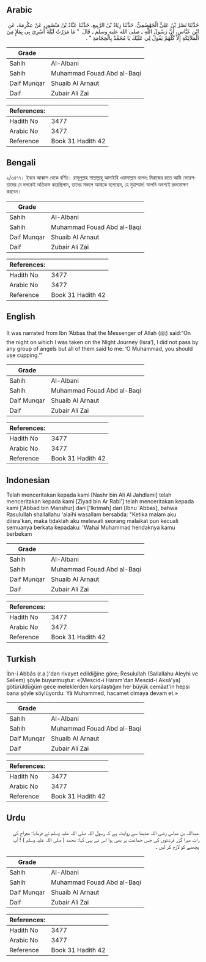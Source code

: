 ## Arabic


<div dir="rtl" lang="ar" style={{fontSize:'larger',backgroundColor:'#f8f9fa',padding:20}}>
حَدَّثَنَا نَصْرُ بْنُ عَلِيٍّ الْجَهْضَمِيُّ، حَدَّثَنَا زِيَادُ بْنُ الرَّبِيعِ، حَدَّثَنَا عَبَّادُ بْنُ مَنْصُورٍ، عَنْ عِكْرِمَةَ، عَنِ ابْنِ عَبَّاسٍ، أَنَّ رَسُولَ اللَّهِ ـ صلى الله عليه وسلم ـ قَالَ ‏ "‏ مَا مَرَرْتُ لَيْلَةَ أُسْرِيَ بِي بِمَلإٍ مِنَ الْمَلاَئِكَةِ إِلاَّ كُلُّهُمْ يَقُولُ لِي عَلَيْكَ يَا مُحَمَّدُ بِالْحِجَامَةِ ‏"‏ ‏.‏
</div>
<div style={{backgroundColor:'#f8f9fa',padding:20, marginBottom: 10}}><table> <thead> <tr> <th>Grade</th> <th></th> </tr> </thead> <tbody> <tr><td>Sahih</td><td>Al-Albani</td></tr><tr><td>Sahih</td><td>Muhammad Fouad Abd al-Baqi</td></tr><tr><td>Daif Munqar</td><td>Shuaib Al Arnaut</td></tr><tr><td>Daif</td><td>Zubair Ali Zai</td></tr></tbody></table><table> <thead> <tr> <th>References:</th> <th></th> </tr> </thead> <tbody><tr><td>Hadith No</td><td>3477</td></tr><tr><td>Arabic No</td><td>3477</td></tr><tr><td>Reference</td><td>Book 31 Hadith 42</td></tr></tbody></table></div>

## Bengali


<div dir="ltr" lang="bn" style={{fontSize:'larger',backgroundColor:'#f8f9fa',padding:20}}>
২/৩৪৭৭। ইবনে আব্বাস থেকে বর্ণিত। রাসূলুল্লাহ সাল্লাল্লাহু আলাইহি ওয়াসাল্লাম বলেনঃ মিরাজের রাতে আমি ফেরেশতাদের যে দলকেই অতিক্রম করেছিলাম, তাদের সকলে আমাকে বলেছেন, হে মুহাম্মাদ! আপনি অবশ্যই রক্তমোক্ষণ করবেন।
</div>
<div style={{backgroundColor:'#f8f9fa',padding:20, marginBottom: 10}}><table> <thead> <tr> <th>Grade</th> <th></th> </tr> </thead> <tbody> <tr><td>Sahih</td><td>Al-Albani</td></tr><tr><td>Sahih</td><td>Muhammad Fouad Abd al-Baqi</td></tr><tr><td>Daif Munqar</td><td>Shuaib Al Arnaut</td></tr><tr><td>Daif</td><td>Zubair Ali Zai</td></tr></tbody></table><table> <thead> <tr> <th>References:</th> <th></th> </tr> </thead> <tbody><tr><td>Hadith No</td><td>3477</td></tr><tr><td>Arabic No</td><td>3477</td></tr><tr><td>Reference</td><td>Book 31 Hadith 42</td></tr></tbody></table></div>

## English


<div dir="ltr" lang="en" style={{fontSize:'larger',backgroundColor:'#f8f9fa',padding:20}}>
It was narrated from Ibn ‘Abbas that the Messenger of Allah (ﷺ) said:“On the night on which I was taken on the Night Journey (Isra’), I did not pass by any group of angels but all of them said to me: ‘O Muhammad, you should use cupping.’”
</div>
<div style={{backgroundColor:'#f8f9fa',padding:20, marginBottom: 10}}><table> <thead> <tr> <th>Grade</th> <th></th> </tr> </thead> <tbody> <tr><td>Sahih</td><td>Al-Albani</td></tr><tr><td>Sahih</td><td>Muhammad Fouad Abd al-Baqi</td></tr><tr><td>Daif Munqar</td><td>Shuaib Al Arnaut</td></tr><tr><td>Daif</td><td>Zubair Ali Zai</td></tr></tbody></table><table> <thead> <tr> <th>References:</th> <th></th> </tr> </thead> <tbody><tr><td>Hadith No</td><td>3477</td></tr><tr><td>Arabic No</td><td>3477</td></tr><tr><td>Reference</td><td>Book 31 Hadith 42</td></tr></tbody></table></div>

## Indonesian


<div dir="ltr" lang="id" style={{fontSize:'larger',backgroundColor:'#f8f9fa',padding:20}}>
Telah menceritakan kepada kami [Nashr bin Ali Al Jahdlami] telah menceritakan kepada kami [Ziyad bin Ar Rabi'] telah menceritakan kepada kami ['Abbad bin Manshur] dari ['Ikrimah] dari [Ibnu 'Abbas], bahwa Rasulullah shallallahu 'alaihi wasallam bersabda: "Ketika malam aku diisra'kan, maka tidaklah aku melewati seorang malaikat pun kecuali semuanya berkata kepadaku: 'Wahai Muhammad hendaknya kamu berbekam
</div>
<div style={{backgroundColor:'#f8f9fa',padding:20, marginBottom: 10}}><table> <thead> <tr> <th>Grade</th> <th></th> </tr> </thead> <tbody> <tr><td>Sahih</td><td>Al-Albani</td></tr><tr><td>Sahih</td><td>Muhammad Fouad Abd al-Baqi</td></tr><tr><td>Daif Munqar</td><td>Shuaib Al Arnaut</td></tr><tr><td>Daif</td><td>Zubair Ali Zai</td></tr></tbody></table><table> <thead> <tr> <th>References:</th> <th></th> </tr> </thead> <tbody><tr><td>Hadith No</td><td>3477</td></tr><tr><td>Arabic No</td><td>3477</td></tr><tr><td>Reference</td><td>Book 31 Hadith 42</td></tr></tbody></table></div>

## Turkish


<div dir="ltr" lang="tr" style={{fontSize:'larger',backgroundColor:'#f8f9fa',padding:20}}>
İbn-i Abbâs (r.a.)'dan rivayet edildiğine göre; Resulullah (Sallallahu Aleyhi ve Sellem) şöyle buyurmuştur: «(Mescid-i Haram'dan Mescid-i Aksâ'ya) götürüldüğüm gece meleklerden karşılaştığım her büyük cemâat'in hepsi bana şöyle söylüyordu: Yâ Muhammed, hacamet olmaya devam et.»
</div>
<div style={{backgroundColor:'#f8f9fa',padding:20, marginBottom: 10}}><table> <thead> <tr> <th>Grade</th> <th></th> </tr> </thead> <tbody> <tr><td>Sahih</td><td>Al-Albani</td></tr><tr><td>Sahih</td><td>Muhammad Fouad Abd al-Baqi</td></tr><tr><td>Daif Munqar</td><td>Shuaib Al Arnaut</td></tr><tr><td>Daif</td><td>Zubair Ali Zai</td></tr></tbody></table><table> <thead> <tr> <th>References:</th> <th></th> </tr> </thead> <tbody><tr><td>Hadith No</td><td>3477</td></tr><tr><td>Arabic No</td><td>3477</td></tr><tr><td>Reference</td><td>Book 31 Hadith 42</td></tr></tbody></table></div>

## Urdu


<div dir="rtl" lang="ur" style={{fontSize:'larger',backgroundColor:'#f8f9fa',padding:20}}>
عبداللہ بن عباس رضی اللہ عنہما سے روایت ہے کہ رسول اللہ صلی اللہ علیہ وسلم نے فرمایا: معراج کی رات میرا گزر فرشتوں کی جس جماعت پر بھی ہوا اس نے یہی کہا: محمد ( صلی اللہ علیہ وسلم ) ! آپ پچھنے کو لازم کر لیں ۔
</div>
<div style={{backgroundColor:'#f8f9fa',padding:20, marginBottom: 10}}><table> <thead> <tr> <th>Grade</th> <th></th> </tr> </thead> <tbody> <tr><td>Sahih</td><td>Al-Albani</td></tr><tr><td>Sahih</td><td>Muhammad Fouad Abd al-Baqi</td></tr><tr><td>Daif Munqar</td><td>Shuaib Al Arnaut</td></tr><tr><td>Daif</td><td>Zubair Ali Zai</td></tr></tbody></table><table> <thead> <tr> <th>References:</th> <th></th> </tr> </thead> <tbody><tr><td>Hadith No</td><td>3477</td></tr><tr><td>Arabic No</td><td>3477</td></tr><tr><td>Reference</td><td>Book 31 Hadith 42</td></tr></tbody></table></div>